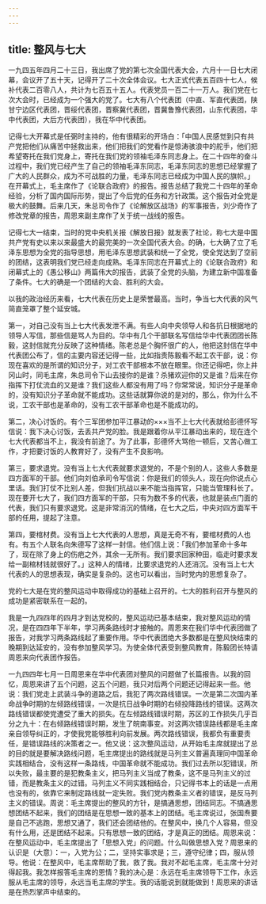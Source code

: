 ```yaml
---
---
---
```

title: 整风与七大
---




一九四五年四月二十三日，我出席了党的第七次全国代表大会，六月十一日七大闭幕，会议开了五十天，记得开了二十次全体会议。七大正式代表五百四十七人，候补代表二百零八人，共计为七百五十五人。代表党员一百二十一万人。我们党在七次大会时，已经成为一个强大的党了。七大有八个代表团（中直、军直代表团，陕甘宁边区代表团，晋绥代表团，晋察冀代表团，晋冀鲁豫代表团，山东代表团，华中代表团，大后方代表团），我在华中代表团。

记得七大开幕式是任弼时主持的，他有很精彩的开场白：「中国人民感觉到只有共产党把他们从痛苦中拯救出来，他们把我们的党看作是惊涛骇浪中的舵手，他们把希望寄托在我们党身上，寄托在我们党的领袖毛泽东同志身上。在二十四年的奋斗过程中，我们党已经产生了自己的领袖毛泽东同志，毛泽东同志的思想已经掌握了广大的人民群众，成为不可战胜的力量，毛泽东同志已经成为中国人民的旗帜。」在开幕式上，毛主席作了《论联合政府》的报告。报告总结了我党二十四年的革命经验，分析了国内国际形势，提出了今后党的任务和方针政策。这个报告对全党是极大的鼓舞。后来几天，朱总司令作了《论解放区战场》的军事报告，刘少奇作了修改党章的报告，周恩来副主席作了关于统一战线的报告。

记得七大一结束，当时的党中央机关报《解放日报》就发表了社论，称七大是中国共产党有史以来以来最盛大的最完美的一次全国代表大会。的确，七大确了立了毛泽东思想为全党的指导思想，用毛泽东思想武装和统一了全党，使全党达到了空前的团结，这表明我们党已经走向成熟。毛泽东同志在开幕式上的《论联合政府》和闭幕式上的《愚公移山》两篇伟大的报告，武装了全党的头脑，为建立新中国准备了条件。七大的确是一个团结的大会、胜利的大会。

以我的政治经历来看，七大代表在历史上是荣誉最高。当时，争当七大代表的风气简直笼罩了整个延安城。

第一，对自己没有当上七大代表发泄不满。有些人向中央领导人和各抗日根据地的领导人写信，那些信是骂人为目的。华中有几个干部联名写信给华中代表团团长陈毅，这封信就充分反映了这种情绪。陈老总是个胸怀很广的人，他把这封信在华中代表团公布了，信的主要内容还记得一些，比如指责陈毅看不起工农干部，说：你现在喜欢的是所谓的知识分子，对工农干部根本不放在眼里。你还记得吧，你上井冈山时，同毛主席，朱总司令下山去接你的是谁？杀猪欢迎你的又是谁？后来在你指挥下打仗流血的又是谁？我们这些人都没有用了吗？你常常说，知识分子是革命的，没有知识分子革命就不能成功。这些话就算你说的是对的，那么，你为什么不说，工农干部也是革命的，没有工农干部革命也是不能成功的。

第二，决心讨饭的。有个三军团参加平江暴动的×××当不上七大代表就给彭德怀写信说：我下决心讨饭，去丢共产党的脸。我是跟着你从平江暴动出来的，现在连个七大代表都当不上，我没有前途了。为了此事，彭德怀大骂他一顿后，又苦心做工作，才把要讨饭的人教育好了，没有产生不良影响。

第三，要求退党。没有当上七大代表就要求退党的，不是个别的人，这些人多数是四方面军的干部。他们向刘伯承司令写信说：你是我们的领头人，现在向你说点心里话。我们打仗不比别人差，但我们抗战以来不能当指挥官，只能当管理科长了。现在要开七大了，我们四方面军的干部，只有为数不多的代表，也就是装点门面的代表，我们只有要求退党。这是非常消沉的情绪，在七大之后，中央对四方面军干部的任用，提起了注意。

第四，要棺材费。没有当上七大代表的人思想，真是无奇不有，要棺材费的人也有。有五个人联名向朱德写了这样一封信。他们信上说：「我们参加革命十多年了，现在除了身上的伤疤之外，其余一无所有。我们要求回家种田，临走时要求发给一副棺材钱就很好了。」这种人的情绪，比要求退党的人还消沉。没有当上七大代表的人的思想表现，确实是复杂的。这也可以看出，当时党内的思想复杂了。

党的七大是在党的整风运动中取得成功的基础上召开的。七大的胜利召开与整风的成功是紧密联系在一起的。

我是一九四四年的四月才到达党校的，整风运动已基本结束，我对整风运动的情况，是在四四年下半年，学习两条路线时才接触的。周恩来在我们华中代表团做了报告，对我学习两条路线起了重要作用。华中代表团绝大多数都是在整风快结束的晚期到达延安的，没有参加整风学习。为使全体代表受到整风教育，陈毅团长特请周恩来向代表团作报告。

一九四四年七月一日周恩来在华中代表团对整风的问题做了长篇报告。以我的回忆，周恩来讲了五个问题，这五个问题，我只对后两个问题还记得起来一些。他说：我们党走上武装斗争的道路之后，我犯了两次路线错误。一次是第二次国内革命战争时期的左倾路线错误，一次是抗日战争时期的右倾投降路线的错误。这两次路线错误都使党遭受了重大的损失。在左倾路线错误时期，苏区的工作损失几乎百分之九十：在右倾路线错误时期，发生了皖南事变。对这两次错误路线都是毛主席亲自领导纠正的，才使我党能够胜利向前发展。两次路线错误，我都负有重要责任，是错误路线的决策者之一。他又说：这次整风运动，从开始毛主席就提出了总的目的就是要解决路线问题，毛主席提出的路线就是马列主义普遍真理同中国革命实践相结合，没有这样一条路线，中国革命就不能成功。我们过去所以犯错误，所以失败，最主要的是犯教条主义，把马列主义当成了教条，这不是马列主义的过错，而是教条主义的过错。马列主义不同实践相结合，只记得书本上的话是一点用也没有的，依靠它来制定路线就一定失败。我们党内教条主义者的错误，是反马列主义的错误。周说：毛主席提出的整风的方针，是搞通思想，团结同志。不搞通思想团结不起来，我们的团结是在思想一致的基本上的团结。毛主席说过，张国焘要是自己不逃跑，思想又通了，我们还会团结他的。在整风中，换几个人容易，但没有什么用，还是团结不起来。只有思想一致的团结，才是真正的团结。周恩来说：在整风运动中，毛主席提出了「思想入党」的问题。什么叫做思想入党？周恩来的认识是（大意）：一，入党为公；二，坚持实事求是；三，遵守纪律；四，服从领导。他说：在整风中，毛主席帮助了我，救了我。我对不起毛主席，毛主席十分对得起我。我怎样报答毛主席的恩情？我的决心是：永远在毛主席领导下工作，永远服从毛主席的领导，永远当毛主席的学生。我的话能说到就能做到！周恩来的讲话是在热烈掌声中结束的。